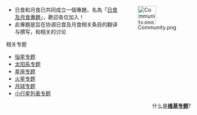 <div style="float:right;margin-left:0.9em">[[Image:Community.png|50px]]</div>

* 日食和月食已共同成立一個專題，名為「[[WikiProject:日食及月食|日食及月食專題]]」，歡迎各位加入！
* 此專題是旨在协调日食及月食相关条目的翻译与撰写，和相关的讨论

;相关专题
{{colbegin}}
*[[WikiProject:恒星|恒星专题]]
*[[WikiProject:太阳系|太阳系专题]]
*[[WikiProject:星座|星座专题]]
*[[WikiProject:火星|火星专题]]
*[[WikiProject:月球|月球专题]]
*[[WikiProject:小行星列表|小行星列表专题]]
{{colend}}

<div align=right>
什么是'''[[Wikipedia:专题|维基专题]]'''?
</div>